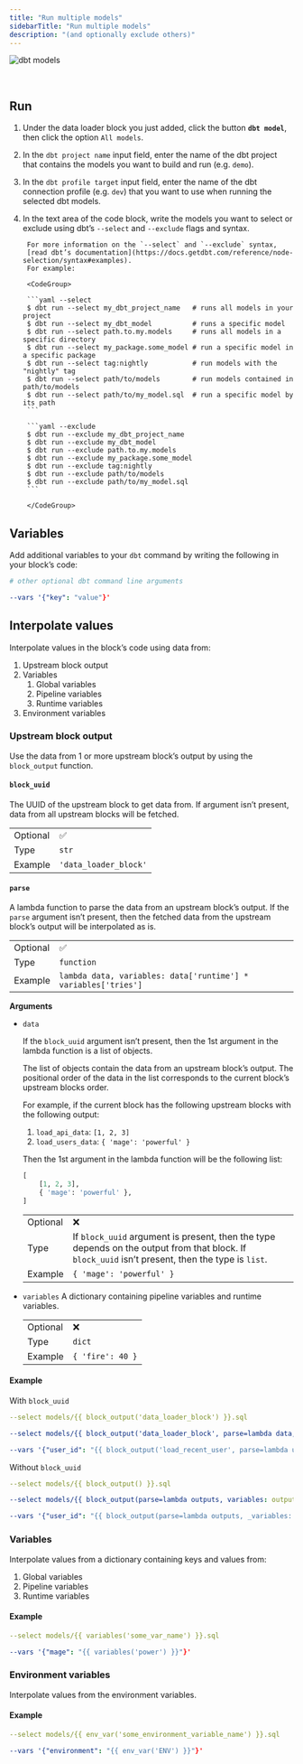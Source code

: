 ```yaml
---
title: "Run multiple models"
sidebarTitle: "Run multiple models"
description: "(and optionally exclude others)"
---
```


<img
    alt="dbt models"
    src="https://raw.githubusercontent.com/mage-ai/assets/main/dbt/add-dbt-models.gif"
/>

<br />

## Run

1. Under the data loader block you just added, click the button
    <b>`dbt model`</b>, then click the option `All models`.
2. In the `dbt project name` input field, enter the name of the dbt project
    that contains the models you want to build and run (e.g. `demo`).
3. In the `dbt profile target` input field, enter the name of the dbt
    connection profile (e.g. `dev`) that you want to use when running the
    selected dbt models.
4. In the text area of the code block, write the models you want to select or
    exclude using dbt’s `--select` and `--exclude` flags and syntax.

        For more information on the `--select` and `--exclude` syntax,
        [read dbt’s documentation](https://docs.getdbt.com/reference/node-selection/syntax#examples).
        For example:

        <CodeGroup>

        ```yaml --select
        $ dbt run --select my_dbt_project_name   # runs all models in your project
        $ dbt run --select my_dbt_model          # runs a specific model
        $ dbt run --select path.to.my.models     # runs all models in a specific directory
        $ dbt run --select my_package.some_model # run a specific model in a specific package
        $ dbt run --select tag:nightly           # run models with the "nightly" tag
        $ dbt run --select path/to/models        # run models contained in path/to/models
        $ dbt run --select path/to/my_model.sql  # run a specific model by its path
        ```

        ```yaml --exclude
        $ dbt run --exclude my_dbt_project_name
        $ dbt run --exclude my_dbt_model
        $ dbt run --exclude path.to.my.models
        $ dbt run --exclude my_package.some_model
        $ dbt run --exclude tag:nightly
        $ dbt run --exclude path/to/models
        $ dbt run --exclude path/to/my_model.sql
        ```

        </CodeGroup>

## Variables

Add additional variables to your `dbt` command by writing the following in your block’s code:

```yaml
# other optional dbt command line arguments

--vars '{"key": "value"}'
```

## Interpolate values

Interpolate values in the block’s code using data from:

1. Upstream block output
1. Variables
    1. Global variables
    1. Pipeline variables
    1. Runtime variables
1. Environment variables

### Upstream block output

Use the data from 1 or more upstream block’s output by using the `block_output` function.

#### `block_uuid`

The UUID of the upstream block to get data from.
If argument isn’t present, data from all upstream blocks will be fetched.

| | |
| --- | --- |
| Optional | ✅ |
| Type | `str` |
| Example | `'data_loader_block'` |

#### `parse`

A lambda function to parse the data from an upstream block’s output.
If the `parse` argument isn’t present, then the fetched data from the upstream block’s output
will be interpolated as is.

| | |
| --- | --- |
| Optional | ✅ |
| Type | `function` |
| Example | `lambda data, variables: data['runtime'] * variables['tries']` |

<b>Arguments</b>

- `data`

    If the `block_uuid` argument isn’t present, then the 1st argument in the lambda function is
    a list of objects.

    The list of objects contain the data from an upstream block’s output.
    The positional order of the data in the list corresponds to the current block’s upstream blocks
    order.

    For example, if the current block has the following upstream blocks with the following output:

    1. `load_api_data`: `[1, 2, 3]`
    1. `load_users_data`: `{ 'mage': 'powerful' }`

    Then the 1st argument in the lambda function will be the following list:

    ```python
    [
        [1, 2, 3],
        { 'mage': 'powerful' },
    ]
    ```

    | | |
    | --- | --- |
    | Optional | ❌ |
    | Type | If `block_uuid` argument is present, then the type depends on the output from that block. If `block_uuid` isn’t present, then the type is `list`.  |
    | Example | `{ 'mage': 'powerful' }` |

- `variables`
    A dictionary containing pipeline variables and runtime variables.

    | | |
    | --- | --- |
    | Optional | ❌ |
    | Type | `dict` |
    | Example | `{ 'fire': 40 }` |

#### Example

With `block_uuid`

```yaml
--select models/{{ block_output('data_loader_block') }}.sql
```

```yaml
--select models/{{ block_output('data_loader_block', parse=lambda data, variables: data['runtime'] * variables['tries']) }}.sql
```

```yaml
--vars '{"user_id": "{{ block_output('load_recent_user', parse=lambda user, _variables: user['id']) }}"}'
```

Without `block_uuid`

```yaml
--select models/{{ block_output() }}.sql
```

```yaml
--select models/{{ block_output(parse=lambda outputs, variables: outputs[1]['runtime'] * variables['tries']) }}.sql
```

```yaml
--vars '{"user_id": "{{ block_output(parse=lambda outputs, _variables: outputs[0]['id']) }}"}'
```

### Variables

Interpolate values from a dictionary containing keys and values from:

1. Global variables
1. Pipeline variables
1. Runtime variables

#### Example

```yaml
--select models/{{ variables('some_var_name') }}.sql
```

```yaml
--vars '{"mage": "{{ variables('power') }}"}'
```

### Environment variables

Interpolate values from the environment variables.

#### Example

```yaml
--select models/{{ env_var('some_environment_variable_name') }}.sql
```

```yaml
--vars '{"environment": "{{ env_var('ENV') }}"}'
```
